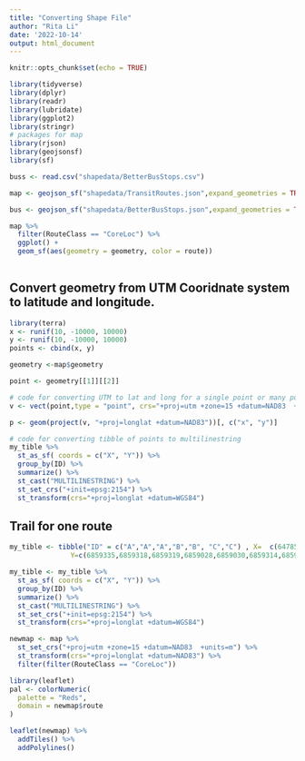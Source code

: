 ```yaml
---
title: "Converting Shape File"
author: "Rita Li"
date: '2022-10-14'
output: html_document
---
```


```r
knitr::opts_chunk$set(echo = TRUE)
```


```r
library(tidyverse)
library(dplyr)
library(readr)
library(lubridate)
library(ggplot2)
library(stringr)
# packages for map
library(rjson)
library(geojsonsf)
library(sf)

buss <- read.csv("shapedata/BetterBusStops.csv")

map <- geojson_sf("shapedata/TransitRoutes.json",expand_geometries = TRUE)

bus <- geojson_sf("shapedata/BetterBusStops.json",expand_geometries = TRUE)
```

```r
map %>%
  filter(RouteClass == "CoreLoc") %>% 
  ggplot() + 
  geom_sf(aes(geometry = geometry, color = route))
  
```


## Convert geometry from UTM Cooridnate system to latitude and longitude.

```r
library(terra)
x <- runif(10, -10000, 10000)   
y <- runif(10, -10000, 10000)   
points <- cbind(x, y)

geometry <-map$geometry

point <- geometry[[1]][[2]]

# code for converting UTM to lat and long for a single point or many points
v <- vect(point,type = "point", crs="+proj=utm +zone=15 +datum=NAD83  +units=m")

p <- geom(project(v, "+proj=longlat +datum=NAD83"))[, c("x", "y")]

# code for converting tibble of points to multilinestring
my_tible %>% 
  st_as_sf( coords = c("X", "Y")) %>% 
  group_by(ID) %>% 
  summarize() %>%
  st_cast("MULTILINESTRING") %>% 
  st_set_crs("+init=epsg:2154") %>% 
  st_transform(crs="+proj=longlat +datum=WGS84")
```

## Trail for one route
```r

my_tible <- tibble("ID" = c("A","A","A","B","B", "C","C") , X=  c(647851,647875,647875,647766,647766,647826,647822) , 
               Y=c(6859335,6859318,6859319,6859028,6859030,6859314,6859316) )

my_tible <- my_tible %>% 
  st_as_sf( coords = c("X", "Y")) %>% 
  group_by(ID) %>% 
  summarize() %>%
  st_cast("MULTILINESTRING") %>% 
  st_set_crs("+init=epsg:2154") %>% 
  st_transform(crs="+proj=longlat +datum=WGS84")

newmap <- map %>% 
  st_set_crs("+proj=utm +zone=15 +datum=NAD83  +units=m") %>% 
  st_transform(crs="+proj=longlat +datum=NAD83") %>% 
  filter(filter(RouteClass == "CoreLoc"))
```


```r
library(leaflet)
pal <- colorNumeric(
  palette = "Reds",
  domain = newmap$route
)

leaflet(newmap) %>% 
  addTiles() %>%
  addPolylines()
```
